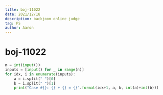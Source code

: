```yaml
---
title: boj-11022
date: 2021/12/18
description: backjoon online judge
tag: PS
author: Aaron
---
```


# boj-11022

```python
n = int(input())
inputs = [input() for _ in range(n)]
for idx, i in enumerate(inputs):
    a = i.split(" ")[0]
    b = i.split(" ")[1]
    print("Case #{}: {} + {} = {}".format(idx+1, a, b, int(a)+int(b)))
```
